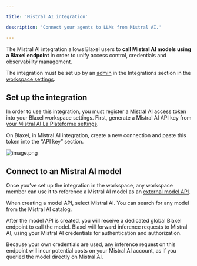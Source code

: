 ```yaml
---

title: 'Mistral AI integration'

description: 'Connect your agents to LLMs from Mistral AI.'

---
```


The Mistral AI integration allows Blaxel users to **call Mistral AI models using a Blaxel endpoint** in order to unify access control, credentials and observability management. 

The integration must be set up by an [admin](../Security/Workspace-access-control) in the Integrations section in the [workspace settings](../Security/Workspace-access-control).

## Set up the integration

In order to use this integration, you must register a Mistral AI access token into your Blaxel workspace settings. First, generate a Mistral AI API key from [your Mistral AI La Plateforme settings](https://console.mistral.ai/api-keys/).

On Blaxel, in Mistral AI integration, create a new connection and paste this token into the “API key” section.

![image.png](MistralAI/image.png)

## Connect to an Mistral AI model

Once you’ve set up the integration in the workspace, any workspace member can use it to reference a Mistral AI model as an [external model API](../Models/External-model-apis).

When creating a model API, select Mistral AI. You can search for any model from the Mistral AI catalog.

After the model API is created, you will receive a dedicated global Blaxel endpoint to call the model. Blaxel will forward inference requests to Mistral AI, using your Mistral AI credentials for authentication and authorization.

<Info>Because your own credentials are used, any inference request on this endpoint will incur potential costs on your Mistral AI account, as if you queried the model directly on Mistral AI.</Info>